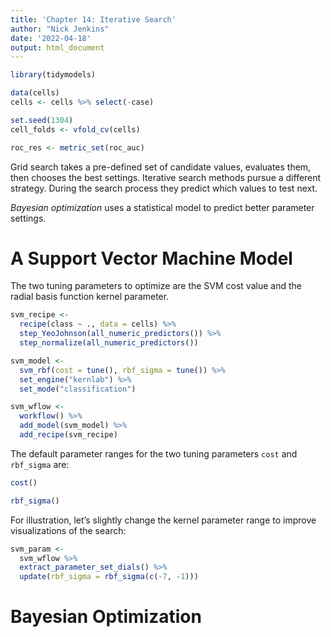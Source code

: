 ```yaml
---
title: 'Chapter 14: Iterative Search'
author: "Nick Jenkins"
date: '2022-04-18'
output: html_document
---
```


```r
library(tidymodels)

data(cells)
cells <- cells %>% select(-case)

set.seed(1304)
cell_folds <- vfold_cv(cells)

roc_res <- metric_set(roc_auc)
```

Grid search takes a pre-defined set of candidate values, evaluates them, then chooses the best settings. Iterative search methods pursue a different strategy. During the search process they predict which values to test next. 

*Bayesian optimization* uses a statistical model to predict better parameter settings.

# A Support Vector Machine Model

The two tuning parameters to optimize are the SVM cost value and the radial basis function kernel parameter. 

```r
svm_recipe <- 
  recipe(class ~ ., data = cells) %>% 
  step_YeoJohnson(all_numeric_predictors()) %>% 
  step_normalize(all_numeric_predictors())

svm_model <- 
  svm_rbf(cost = tune(), rbf_sigma = tune()) %>% 
  set_engine("kernlab") %>% 
  set_mode("classification")

svm_wflow <- 
  workflow() %>% 
  add_model(svm_model) %>% 
  add_recipe(svm_recipe)
```

The default parameter ranges for the two tuning parameters `cost` and `rbf_sigma` are:

```r
cost()

rbf_sigma()
```

For illustration, let's slightly change the kernel parameter range to improve visualizations of the search:

```r
svm_param <- 
  svm_wflow %>% 
  extract_parameter_set_dials() %>% 
  update(rbf_sigma = rbf_sigma(c(-7, -1)))
```

# Bayesian Optimization

